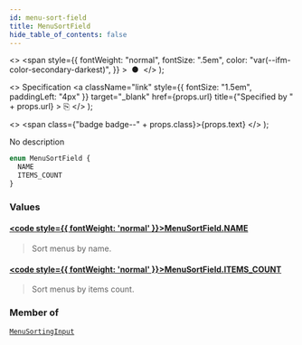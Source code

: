 ```yaml
---
id: menu-sort-field
title: MenuSortField
hide_table_of_contents: false
---
```


  <>
    <span
      style={{
        fontWeight: "normal",
        fontSize: ".5em",
        color: "var(--ifm-color-secondary-darkest)",
      }}
    >
      &nbsp;●&nbsp;
    </span>
  </>
);

  <>
    Specification
    <a
      className="link"
      style={{ fontSize: "1.5em", paddingLeft: "4px" }}
      target="\_blank"
      href={props.url}
      title={"Specified by " + props.url}
    >
      ⎘
    </a>
  </>
);

  <>
    <span class={"badge badge--" + props.class}>{props.text}</span>
  </>
);

No description

```graphql
enum MenuSortField {
  NAME
  ITEMS_COUNT
}
```

### Values

#### [<code style={{ fontWeight: 'normal' }}>MenuSortField.<b>NAME</b></code>](#)

> Sort menus by name.

#### [<code style={{ fontWeight: 'normal' }}>MenuSortField.<b>ITEMS_COUNT</b></code>](#)

> Sort menus by items count.

### Member of

[`MenuSortingInput`](../../../developer/api-reference/inputs/menu-sorting-input) <Badge class="secondary" text="input"/>
